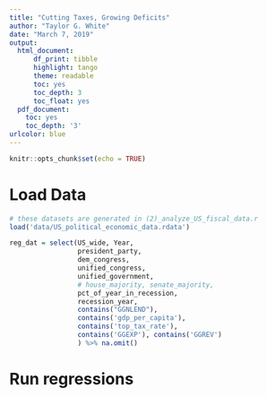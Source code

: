 ```yaml
---
title: "Cutting Taxes, Growing Deficits"
author: "Taylor G. White"
date: "March 7, 2019"
output:
  html_document:
      df_print: tibble
      highlight: tango
      theme: readable
      toc: yes
      toc_depth: 3
      toc_float: yes
  pdf_document:
    toc: yes
    toc_depth: '3'
urlcolor: blue    
---
```

```r
knitr::opts_chunk$set(echo = TRUE)
```

# Load Data
```r

# these datasets are generated in (2)_analyze_US_fiscal_data.r
load('data/US_political_economic_data.rdata')

reg_dat = select(US_wide, Year,  
                 president_party, 
                 dem_congress, 
                 unified_congress, 
                 unified_government, 
                 # house_majority, senate_majority,
                 pct_of_year_in_recession, 
                 recession_year, 
                 contains("GGNLEND"), 
                 contains('gdp_per_capita'),
                 contains('top_tax_rate'), 
                 contains('GGEXP'), contains('GGREV')
                 ) %>% na.omit()


```




# Run regressions

